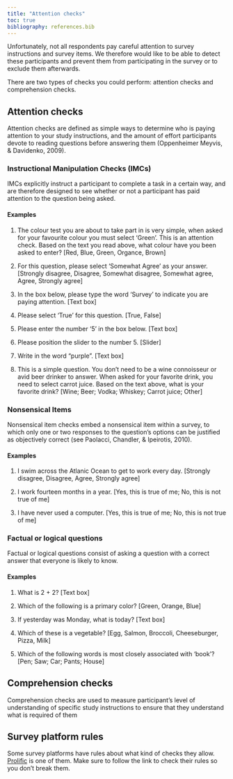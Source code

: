 ```yaml
---
title: "Attention checks"
toc: true
bibliography: references.bib
---
```


Unfortunately, not all respondents pay careful attention to survey instructions and survey items. We therefore would like to be able to detect these participants and prevent them from participating in the survey or to exclude them afterwards.

There are two types of checks you could perform: attention checks and comprehension checks.

## Attention checks

Attention checks are defined as simple ways to determine who is paying attention to your study instructions, and the amount of effort participants devote to reading questions before answering them (Oppenheimer Meyvis, & Davidenko, 2009).

### Instructional Manipulation Checks (IMCs)

IMCs explicitly instruct a participant to complete a task in a certain way, and are therefore designed to see whether or not a participant has paid attention to the question being asked.

#### Examples

1. The colour test you are about to take part in is very simple, when asked for your favourite colour you must select 'Green'. This is an attention check. Based on the text you read above, what colour have you been asked to enter? [Red, Blue, Green, Organce, Brown]

2. For this question, please select 'Somewhat Agree' as your answer. [Strongly disagree, Disagree, Somewhat disagree, Somewhat agree, Agree, Strongly agree]

3. In the box below, please type the word 'Survey' to indicate you are paying attention. [Text box]

4. Please select 'True' for this question. [True, False]

5. Please enter the number '5' in the box below. [Text box]

6. Please position the slider to the number 5. [Slider]

7. Write in the word "purple". [Text box]

8. This is a simple question. You don't need to be a wine connoisseur or avid beer drinker to answer. When asked for your favorite drink, you need to select carrot juice. Based on the text above, what is your favorite drink? [Wine; Beer; Vodka; Whiskey; Carrot juice; Other]

### Nonsensical Items

Nonsensical item checks embed a nonsensical item within a survey, to which only one or two responses to the question's options can be justified as objectively correct (see Paolacci, Chandler, & Ipeirotis, 2010).

#### Examples

1. I swim across the Atlanic Ocean to get to work every day. [Strongly disagree, Disagree, Agree, Strongly agree]

2. I work fourteen months in a year. [Yes, this is true of me; No, this is not true of me]

3. I have never used a computer. [Yes, this is true of me; No, this is not true of me]

### Factual or logical questions

Factual or logical questions consist of asking a question with a correct answer that everyone is likely to know.

#### Examples

1. What is 2 + 2? [Text box]

2. Which of the following is a primary color? [Green, Orange, Blue]

3. If yesterday was Monday, what is today? [Text box]

4. Which of these is a vegetable? [Egg, Salmon, Broccoli, Cheeseburger, Pizza, Milk]

5. Which of the following words is most closely associated with 'book'? [Pen; Saw; Car; Pants; House]

## Comprehension checks

Comprehension checks are used to measure participant's level of understanding of specific study instructions to ensure that they understand what is required of them

## Survey platform rules

Some survey platforms have rules about what kind of checks they allow. [Prolific](https://researcher-help.prolific.com/hc/en-gb/articles/360009223553-Prolific-s-Attention-and-Comprehension-Check-Policy) is one of them. Make sure to follow the link to check their rules so you don't break them.